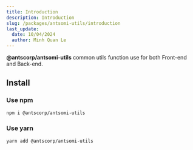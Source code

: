 ```yaml
---
title: Introduction
description: Introduction
slug: /packages/antsomi-utils/introduction
last_update:
  date: 10/04/2024
  author: Minh Quan Le
---
```


**@antscorp/antsomi-utils** common utils function use for both Front-end and Back-end.

## Install

### Use npm

```bash
npm i @antscorp/antsomi-utils
```

### Use yarn

```bash
yarn add @antscorp/antsomi-utils
```
